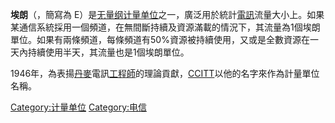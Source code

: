 '''埃朗'''（{{lang-en|Erlang}}，簡寫為 E）是[[无量纲|无量纲]][[计量单位|计量单位]]之一，廣泛用於統計[[電訊|電訊]]流量大小上。如果某通信系統採用一個頻道，在無間斷持續及資源滿載的情況下，其流量為1個埃朗單位。如果有兩條頻道，每條頻道有50%資源被持續使用，又或是全數資源在一天內持續使用半天，其流量也是1個埃朗單位。

1946年，為表揚[[丹麥|丹麥]]電訊[[工程師|工程師]]{{tsl|en|Agner Krarup Erlang|Agner Krarup Erlang}}的理論貢獻，[[CCITT|CCITT]]以他的名字來作為計量單位名稱。
{{Standard-stub}}

[[Category:计量单位|Category:计量单位]]
[[Category:电信|Category:电信]]